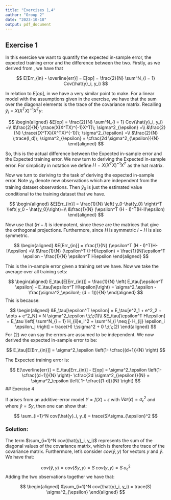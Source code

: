 ```yaml
---
title: "Exercises 1,4"
author: "Group 2"
date: "2023-10-18"
output: pdf_document
---
```



## Exercise 1

In this exercise we want to quantify the expected in-sample error, the expected training error and the difference between the two. Firstly, as we derived from \textbf{exercise 3}, we have that

$$
E[Err_{in} - \overline{err}] = E[op] = \frac{2}{N} \sum^N_{i = 1} Cov(\hat{y}_i, y_i)
$$

In relation to $E[op]$, in \textbf{exercise 4} we have a very similar point to make. For a linear model with the assumptions given in the exercise, we have that the sum over the diagonal elements is the trace of the covariance matrix. Recalling $\hat{y}_i = X(X^TX)^{-1}X^Ty$:

$$
\begin{aligned}
&E[op] = \frac{2}{N} \sum^N_{i = 1} Cov(\hat{y}_i, y_i) =\\
&\frac{2}{N} \;trace(X(X^TX)^{-1}X^T)\; \sigma^2_{\epsilon} =\\
&\frac{2}{N} \;trace((X^TX)(X^TX)^{-1})\; \sigma^2_{\epsilon} =\\
&\frac{2}{N} \;trace(I_d)\; \sigma^2_{\epsilon} = \cfrac{2d \sigma^2_{\epsilon}}{N}
\end{aligned}
$$

So, this is the actual difference between the Expected in-sample error and the Expected training error. We now turn to deriving the Expected in-sample error. For simplicity in notation we define $H = X(X^TX)^{-1}X^T$ as the hat matrix.

Now we turn to deriving to the task of deriving the expected in-sample error. Note $y_0$ denote new observations which are independent from the training dataset observations. Then $\hat{y}_0$ is just the estimated value conditional to the training dataset that we have.

$$
\begin{aligned}
&E[Err_{in}] = \frac{1}{N} \left( y_0-\hat{y_0} \right)^T \left( y_0 - \hat{y_0}\right)=\\
&\frac{1}{N} (\epsilon^T (H - I)^T(H-I)\epsilon) 
\end{aligned}
$$

Now use that $(H-I)$ is idempotent, since these are the matrices that give the orthogonal projections. Furthermore, since $H$ is symmetric $I-H$ is also symmetric.

$$
\begin{aligned}
&E[Err_{in}] = \frac{1}{N} (\epsilon^T (H - I)^T(H-I)\epsilon) =\\
&\frac{1}{N} (\epsilon^T (I-H)\epsilon) = \frac{1}{N}\epsilon^T \epsilon - \frac{1}{N} \epsilon^T H\epsilon
\end{aligned}
$$

This is the in-sample error given a training set we have. Now we take the average over all training sets:

$$
\begin{aligned}
E_\tau[E[Err_{in}]] = \frac{1}{N} \left( E_\tau[\epsilon^T \epsilon] - E_\tau[\epsilon^T H\epsilon]\right) = \sigma^2_\epsilon - \frac{\sigma^2_\epsilon\; (d + 1))}{N}
\end{aligned}
$$
This is because:

$$
\begin{aligned}
&E_\tau[\epsilon^T \epsilon] = E_\tau[e^2_1 + e^2_2 + \dots + e^2_N] = N \sigma^2_\epsilon \;\;\;(1)\\
&E_\tau[\epsilon^T H\epsilon] = E_\tau \left[ \sum^N_{i = 1} H_{ii}e_i^2 + \sum^N_{i \neq j} H_{ij} \epsilon_i \epsilon_j  \right] = trace(H) \;\sigma^2 + 0 \;\;\;(2)
\end{aligned}
$$
For $(2)$ we can say the errors are assumed to be independent. We now derived the expected in-sample error to be:

$$
E_\tau[E[Err_{in}]] = \sigma^2_\epsilon \left(1- \cfrac{(d+1)}{N} \right)
$$

The Expected training error is:

$$
E[\overline{err}] = E_\tau[Err_{in}] - E[op] = \sigma^2_\epsilon \left(1- \cfrac{(d+1)}{N} \right)- \cfrac{2d \sigma^2_{\epsilon}}{N} = \sigma^2_\epsilon \left(  1- \cfrac{(1-d)}{N} \right)
$$
## Exercise 4

If \textbf{y} arises from an additive-error model $Y = f(X) + \epsilon$ with $Var(\epsilon) = \sigma_\epsilon^2$ and where $\hat{y} = Sy$, then one can show that:

$$
\sum_{i=1}^N cov(\hat{y}_i, y_i) = trace(S)\sigma_{\epsilon}^2
$$

### Solution:

The term $\sum_{i=1}^N cov(\hat{y}_i, y_i)$ represents the sum of the diagonal values of the covariance matrix, which is therefore the trace of the covariance matrix. Furthermore, let's consider $cov(\hat{y}, y)$ for vectors $y$ and $\hat{y}$. We have that:

$$
cov(\hat{y}, y) = cov(Sy, y) = S\; cov(y, y) = S \; \sigma^2_{\epsilon}
$$
Adding the two observations together we have that:

$$
\begin{aligned}
&\sum_{i=1}^N cov(\hat{y}_i, y_i) = trace(S) \sigma^2_{\epsilon}
\end{aligned}
$$